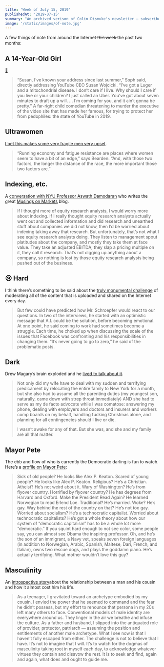 ```yaml
---
title: 'Week of July 15, 2019'
publishedAt: '2019-07-15'
summary: "An archived verison of Colin Dismuke's newsletter – subscribe to get it in your inbox."
image: '/static/images/of-note.jpg'
---
```


A few things of note from around the Internet t̶h̶i̶s̶ ̶w̶e̶e̶k̶ the past two
months:

## **A 14-Year-Old Girl**

[🤦](https://www.buzzfeednews.com/article/josephbernstein/youtubes-newest-far-right-foul-mouthed-red-pilling-star-is)

> “Susan, I’ve known your address since last summer,” Soph said,
> directly addressing YouTube CEO Susan Wojcicki. “I’ve got a Luger and
> a mitochondrial disease. I don’t care if I live. Why should I care if
> you live or your children? I just called an Uber. You’ve got about
> seven minutes to draft up a will. ... I’m coming for you, and it ain’t
> gonna be pretty.” A far-right child comedian threatening to murder the
> executive of the video site that has made her famous, for trying to
> protect her from pedophiles: the state of YouTube in 2019.

## Ultrawomen

[I bet this makes some very fragile men very
upset](https://thewalrus.ca/when-male-runners-lose-to-women/).

> “Running economy and fatigue resistance are places where women seem to
> have a bit of an edge,” says Bearden. “And, with those two factors,
> the longer the distance of the race, the more important those two
> factors are.”

## Indexing, etc.

A [conversation with NYU Professor Aswath
Damodaran](https://elmfunds.com/aswath-damodaran-interview/) who writes
the great [Musings on Markets](http://aswathdamodaran.blogspot.com/)
blog.

> If I thought more of equity research analysts, I would worry more
> about indexing. If I really thought equity research analysts actually
> went out and collected information and did research and unearthed
> stuff about companies we did not know, then I’d be worried about
> indexing taking away that research. But unfortunately, that’s not what
> I see equity research analysts doing. They listen to management spout
> platitudes about the company, and mostly they take them at face value.
> They take an adjusted EBITDA, they slap a pricing multiple on it, they
> call it research. That’s not digging up anything about a company, so
> nothing is lost by those equity research analysts being pushed out of
> the business.

## 😢 Hard

I think there’s something to be said about the [truly monumental
challenge](https://www.nytimes.com/2019/05/17/technology/facebook-ai-schroepfer.html)
of moderating all of the content that is uploaded and shared on the
Internet every day.

> But few could have predicted how Mr. Schroepfer would react to our
> questions. In two of the interviews, he started with an optimistic
> message that A.I. could be the solution, before becoming emotional. At
> one point, he said coming to work had sometimes become a struggle.
> Each time, he choked up when discussing the scale of the issues that
> Facebook was confronting and his responsibilities in changing them.
> “It’s never going to go to zero,” he said of the problematic posts.

## Dark

Drew Magary’s brain exploded and he [lived to talk about
it](https://theconcourse.deadspin.com/the-night-the-lights-went-out-1834298070).

> Not only did my wife have to deal with my sudden and terrifying
> predicament by relocating the entire family to New York for a month,
> but she also had to assume all the parenting duties (my youngest son,
> naturally, came down with strep throat immediately) AND she had to
> serve as my de facto advocate while I was comatose: answering my
> phone, dealing with employers and doctors and insurers and workers
> comp boards on my behalf, handling fucking Christmas alone, and
> planning for all contingencies should I live or die.
>
> I wasn’t awake for any of that. But she was, and she and my family are
> all that matter.

## Mayor Pete

The ebb and flow of who is currently the Democratic darling is fun to
watch. Here’s a [profile on Mayor
Pete](http://nymag.com/intelligencer/2019/04/pete-buttigieg-2020-presidential-campaign.html):

> Sick of old people? He looks like Alex P. Keaton. Scared of young
> people? He looks like Alex P. Keaton. Religious? He’s a Christian.
> Atheist? He’s not weird about it. Wary of Washington? He’s from
> flyover country. Horrified by flyover country? He has degrees from
> Harvard and Oxford. Make the President Read Again? He learned
> Norwegian to read Erlend Loe. Traditional? He’s married. Woke? He’s
> gay. Way behind the rest of the country on that? He’s not too gay.
> Worried about socialism? He’s a technocratic capitalist. Worried about
> technocratic capitalists? He’s got a whole theory about how our system
> of “democratic capitalism” has to be a whole lot more “democratic.” If
> you squint hard enough to not see color, some people say, you can
> almost see Obama the inspiring professor. Oh, and he’s the son of an
> immigrant, a Navy vet, speaks seven foreign languages (in addition to
> Norwegian, Arabic, Spanish, Maltese, Dari, French, and Italian), owns
> two rescue dogs, and plays the goddamn piano. He’s actually
> terrifying. What mother wouldn’t love this guy?

## Masculinity

An [introspective
story](https://www.nytimes.com/2019/05/08/magazine/cousin-kill-me-male-violence.html)about
the relationship between a man and his cousin and how it almost cost him
his life.

> As a teenager, I gravitated toward an archetype embodied by my cousin.
> I envied the power that he seemed to command and the fear he didn’t
> possess, but my effort to renounce that persona in my 20s left many
> others to face. Conventional models of male identity are everywhere
> around us. They linger in the air we breathe and infuse the culture.
> As a father and husband, I slipped into the antiquated role of
> provider, protector, patriarch — assuming the position and
> entitlements of another male archetype. What I see now is that I
> haven’t fully escaped from either. The challenge is not to believe
> that I have. It’s not to imagine that I will. It’s to watch for the
> dogmas of masculinity taking root in myself each day, to acknowledge
> whatever virtues they contain and disavow the rest. It is to seek and
> find, again and again, what does and ought to guide me.
